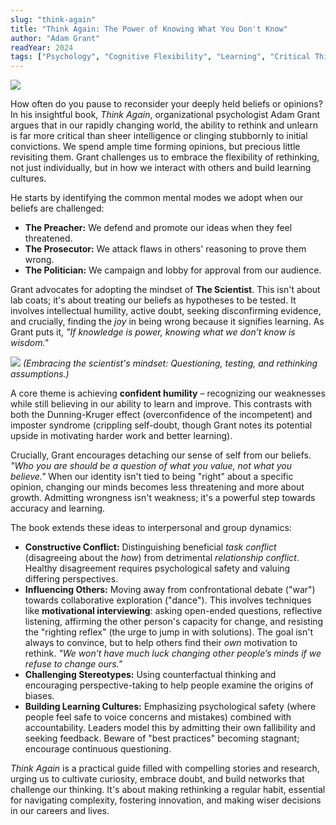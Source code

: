 ```yaml
---
slug: "think-again"
title: "Think Again: The Power of Knowing What You Don't Know"
author: "Adam Grant" 
readYear: 2024 
tags: ["Psychology", "Cognitive Flexibility", "Learning", "Critical Thinking", "Decision Making", "Mindset", "Non-Fiction", "Intellectual Humility", "Curiosity", "Unlearning", "Bias"]
---
```


![](https://res.cloudinary.com/donfg7m07/image/upload/v1743746696/think-again-000_qpqthg.webp)

How often do you pause to reconsider your deeply held beliefs or opinions? In his insightful book, *Think Again*, organizational psychologist Adam Grant argues that in our rapidly changing world, the ability to rethink and unlearn is far more critical than sheer intelligence or clinging stubbornly to initial convictions. We spend ample time forming opinions, but precious little revisiting them. Grant challenges us to embrace the flexibility of rethinking, not just individually, but in how we interact with others and build learning cultures.

He starts by identifying the common mental modes we adopt when our beliefs are challenged:

*   **The Preacher:** We defend and promote our ideas when they feel threatened.
*   **The Prosecutor:** We attack flaws in others' reasoning to prove them wrong.
*   **The Politician:** We campaign and lobby for approval from our audience.

Grant advocates for adopting the mindset of **The Scientist**. This isn't about lab coats; it's about treating our beliefs as hypotheses to be tested. It involves intellectual humility, active doubt, seeking disconfirming evidence, and crucially, finding the *joy* in being wrong because it signifies learning. As Grant puts it, *"If knowledge is power, knowing what we don’t know is wisdom."*

![](https://res.cloudinary.com/donfg7m07/image/upload/v1743746700/think-again-001_tmxc3x.jpg)
*(Embracing the scientist's mindset: Questioning, testing, and rethinking assumptions.)*

A core theme is achieving **confident humility** – recognizing our weaknesses while still believing in our ability to learn and improve. This contrasts with both the Dunning-Kruger effect (overconfidence of the incompetent) and imposter syndrome (crippling self-doubt, though Grant notes its potential upside in motivating harder work and better learning).

Crucially, Grant encourages detaching our sense of self from our beliefs. *"Who you are should be a question of what you value, not what you believe."* When our identity isn't tied to being "right" about a specific opinion, changing our minds becomes less threatening and more about growth. Admitting wrongness isn't weakness; it's a powerful step towards accuracy and learning.

The book extends these ideas to interpersonal and group dynamics:

*   **Constructive Conflict:** Distinguishing beneficial *task conflict* (disagreeing about the *how*) from detrimental *relationship conflict*. Healthy disagreement requires psychological safety and valuing differing perspectives.
*   **Influencing Others:** Moving away from confrontational debate ("war") towards collaborative exploration ("dance"). This involves techniques like **motivational interviewing**: asking open-ended questions, reflective listening, affirming the other person's capacity for change, and resisting the "righting reflex" (the urge to jump in with solutions). The goal isn't always to convince, but to help others find their *own* motivation to rethink. *"We won’t have much luck changing other people’s minds if we refuse to change ours."*
*   **Challenging Stereotypes:** Using counterfactual thinking and encouraging perspective-taking to help people examine the origins of biases.
*   **Building Learning Cultures:** Emphasizing psychological safety (where people feel safe to voice concerns and mistakes) combined with accountability. Leaders model this by admitting their own fallibility and seeking feedback. Beware of "best practices" becoming stagnant; encourage continuous questioning.

*Think Again* is a practical guide filled with compelling stories and research, urging us to cultivate curiosity, embrace doubt, and build networks that challenge our thinking. It's about making rethinking a regular habit, essential for navigating complexity, fostering innovation, and making wiser decisions in our careers and lives.